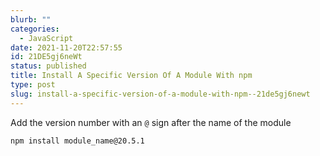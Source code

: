 ```yaml
---
blurb: ""
categories:
  - JavaScript
date: 2021-11-20T22:57:55
id: 21DE5gj6neWt
status: published
title: Install A Specific Version Of A Module With npm
type: post
slug: install-a-specific-version-of-a-module-with-npm--21de5gj6newt
---
```


Add the version number with an `@` sign after the name of the module

```
npm install module_name@20.5.1
```

